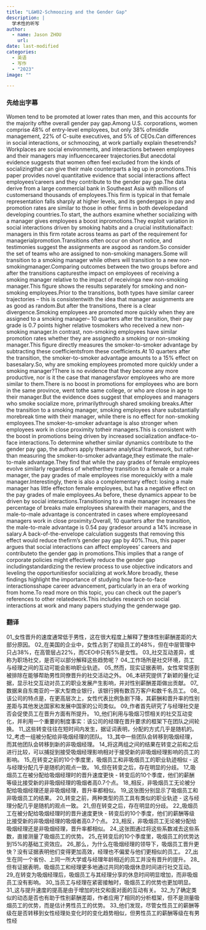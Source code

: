 ```yaml
---
title: "L&W02-Schmoozing and the Gender Gap"
description: |
  学术性的听写
author:
  - name: Jason ZHOU
    url: 
date: last-modified
categories:
  - 英语
  - 写作
  - "2023"
image: ""

---
```

### 先给出字幕
Women tend to be promoted at lower rates than men, and this accounts for the majority ofthe overall gender pay gap.Among U.S. corporations, women comprise 48% of entry-level employees, but only 38% ofmiddle management, 22% of C-suite executives, and 5% of CEOs.Can differences in social interactions, or schmoozing, at work partially explain thesetrends?Workplaces are social environments, and interactions between employees and their managers may influencecareer trajectories.But anecdotal evidence suggests that women often feel excluded from the kinds of socializingthat can give their male counterparts a leg up in promotions.This paper provides novel quantitative evidence that social interactions affect employees’careers and they contribute to the gender pay gap.The data derive from a large commercial bank in Southeast Asia with millions of customersand thousands of employees.This firm is typical in that female representation falls sharply at higher levels, and its gendergaps in pay and promotion rates are similar to those in other firms in both developedand developing countries.To start, the authors examine whether socializing with a manager gives employees a boost inpromotions.They exploit variation in social interactions driven by smoking habits and a crucial institutionalfact: managers in this firm rotate across teams as part of the requirement for managerialpromotion.Transitions often occur on short notice, and testimonies suggest the assignments are asgood as random.So consider the set of teams who are assigned to non-smoking managers.Some will transition to a smoking manager while others will transition to a new non-smokingmanager.Comparing outcomes between the two groups before and after the transitions capturesthe impact on employees of receiving a smoking manager relative to the impact of receivinga new non-smoking manager.This figure shows the results separately for smoking and non-smoking employees.Prior to the transitions, both types have similar career trajectories – this is consistentwith the idea that manager assignments are as good as random.But after the transitions, there is a clear divergence.Smoking employees are promoted more quickly when they are assigned to a smoking manager– 10 quarters after the transition, their pay grade is 0.7 points higher relative tosmokers who received a new non-smoking manager.In contrast, non-smoking employees have similar promotion rates whether they are assignedto a smoking or non-smoking manager.This figure directly measures the smoker-to-smoker advantage by subtracting these coefficientsfrom these coefficients.At 10 quarters after the transition, the smoker-to-smoker advantage amounts to a 15% effect on basesalary.So, why are smoking employees promoted more quickly under a smoking manager?There is no evidence that they become any more productive, nor is it the case that managersfavor employees who are more similar to them.There is no boost in promotions for employees who are born in the same province, went tothe same college, or who are close in age to their manager.But the evidence does suggest that employees and managers who smoke socialize more, primarilythrough shared smoking breaks.After the transition to a smoking manager, smoking employees share substantially morebreak time with their manager, while there is no effect for non-smoking employees.The smoker-to-smoker advantage is also stronger when employees work in close proximity totheir managers.This is consistent with the boost in promotions being driven by increased socialization andface-to-face interactions.To determine whether similar dynamics contribute to the gender pay gap, the authors apply thesame analytical framework, but rather than measuring the smoker-to-smoker advantage,they estimate the male-to-male advantage.They find that while the pay grades of female employees evolve similarly regardless of whetherthey transition to a female or a male manager, the pay grades of male employees rise morequickly with a male manager.Interestingly, there is also a complementary effect: losing a male manager has little effecton female employees, but has a negative effect on the pay grades of male employees.As before, these dynamics appear to be driven by social interactions.Transitioning to a male manager increases the percentage of breaks male employees sharewith their managers, and the male-to-male advantage is concentrated in cases where employeesand managers work in close proximity.Overall, 10 quarters after the transition, the male-to-male advantage is 0.54 pay gradesor around a 14% increase in salary.A back-of-the-envelope calculation suggests that removing this effect would reduce thefirm’s gender pay gap by 40%.Thus, this paper argues that social interactions can affect employees’ careers and contributeto the gender gap in promotions.This implies that a range of corporate policies might effectively reduce the gender gap includingstandardizing the review process to use objective indicators and leveling the opportunitiesfor socializing at work.More broadly, these findings highlight the importance of studying how face-to-face interactionsshape career advancement, particularly in an era of working from home.To read more on this topic, you can check out the paper’s references to other relatedwork.This includes research on social interactions at work and many papers studying the genderwage gap.

### 翻译
01_女性晋升的速度通常低于男性，这在很大程度上解释了整体性别薪酬差距的大部分原因。
02_在美国的企业中，女性占到了初级员工的48%，但在中层管理中只占38%，在高管层占22%，而CEO中只有5%是女性。
03_社交互动差异，或称为职场社交，是否可以部分解释这些趋势呢？
04_工作场所是社交环境，员工与经理之间的互动可能会影响职业轨迹。
05_然而，现实证据表明，女性常常感到被排除在能够帮助男性同僚晋升的社交活动之外。
06_本研究提供了新颖的量化证据，显示社交互动对员工的职业发展产生影响，并对性别薪酬差距做出贡献。
07_数据来自东南亚的一家大型商业银行，该银行拥有数百万客户和数千名员工。
08_该公司的特点是，在更高层次上，女性代表比例急剧下降，其薪酬和晋升率的性别差距与其他发达国家和发展中国家的公司类似。
09_作者首先研究了与经理社交是否会促使员工在晋升方面有所提升。
10_他们利用与吸烟习惯相关的社交互动变化，并利用一个重要的制度事实：该公司的经理在晋升要求的框架下在团队之间轮换。
11_这些转变往往在短时间内发生，据证词表明，分配的方式几乎是随机的。
12_考虑一组被分配给非吸烟经理的团队。
13_其中一些团队会转移到吸烟经理，而其他团队会转移到新的非吸烟经理。
14_将这两组之间的结果在转变之前和之后进行比较，可以捕捉到接受吸烟经理影响相对于接受新的非吸烟经理影响的员工的影响。
15_在转变之前的10个季度里，吸烟员工和非吸烟员工的职业轨迹相似 - 这与经理分配几乎是随机的观点一致。
16_但在转变之后，存在明显的分歧。
17_吸烟员工在被分配给吸烟经理时的晋升速度更快 - 转变后的10个季度，他们的薪酬等级比接受新的非吸烟经理的吸烟者高0.7个点。
18_相反，非吸烟员工无论被分配给吸烟经理还是非吸烟经理，晋升率都相似。
19_这张图分别显示了吸烟员工和非吸烟员工的结果。
20_转变之前，两种类型的员工具有类似的职业轨迹 - 这与经理分配几乎是随机的观点一致。
21_但在转变之后，存在明显的分歧。
22_吸烟员工在被分配给吸烟经理时的晋升速度更快 - 转变后的10个季度，他们的薪酬等级比接受新的非吸烟经理的吸烟者高0.7个点。
23_相反，非吸烟员工无论被分配给吸烟经理还是非吸烟经理，晋升率都相似。
24_这张图通过将这些系数减去这些系数，直接测量了吸烟员工的优势。
25_在转变后的10个季度里，吸烟员工的优势达到15%的基础工资效应。
26_那么，为什么在吸烟经理的领导下，吸烟员工晋升更快？没有证据表明他们变得更加高效，经理也不偏爱与他们更相似的员工。
27_出生在同一个省份、上同一所大学或与经理年龄相近的员工并没有晋升的提升。
28_但有证据表明，吸烟员工和经理更多地通过共同的吸烟休息时间进行社交互动。
29_在转变为吸烟经理后，吸烟员工与其经理分享的休息时间明显增加，而非吸烟员工没有影响。
30_当员工与经理在紧密接触时，吸烟员工的优势也更加明显。
31_这与提升速度的提高是由于增加的社交和面对面的互动有关。
32_为了确定类似的动态是否也有助于性别薪酬差距，作者应用了相同的分析框架，但不是测量吸烟员工的优势，而是估计男性员工的优势。
33_他们发现，尽管女性员工的薪酬等级在是否转移到女性经理处变化时的变化趋势相似，但男性员工的薪酬等级在有男性经